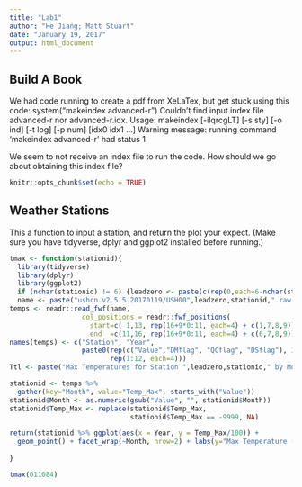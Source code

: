 ```yaml
---
title: "Lab1"
author: "He Jiang; Matt Stuart"
date: "January 19, 2017"
output: html_document
---
```


## Build A Book 

We had code running to create a pdf from XeLaTex, but get stuck using this code: 
system("makeindex advanced-r")
Couldn't find input index file advanced-r nor advanced-r.idx.
Usage: makeindex [-ilqrcgLT] [-s sty] [-o ind] [-t log] [-p num] [idx0 idx1 ...]
Warning message:
running command 'makeindex advanced-r' had status 1 

We seem to not receive an index file to run the code.  How should we go about obtaining this index file?
```r
knitr::opts_chunk$set(echo = TRUE)
```

## Weather Stations

This a function to input a station, and return the plot your expect.  (Make sure you have tidyverse, dplyr and ggplot2 installed before running.)
```r
tmax <- function(stationid){
  library(tidyverse)
  library(dplyr)
  library(ggplot2)
  if (nchar(stationid) != 6) {leadzero <- paste(c(rep(0,each=6-nchar(stationid))),collapse='')} else {leadzero <- ""}
  name <- paste("ushcn.v2.5.5.20170119/USH00",leadzero,stationid,".raw.tmax",sep="")
temps <- readr::read_fwf(name,
                  col_positions = readr::fwf_positions(
                    start=c( 1,13, rep(16+9*0:11, each=4) + c(1,7,8,9)), 
                    end  =c(11,16, rep(16+9*0:11, each=4) + c(6,7,8,9))))
names(temps) <- c("Station", "Year", 
                  paste0(rep(c("Value","DMflag", "QCflag", "DSflag"), 12), 
                         rep(1:12, each=4)))
Ttl <- paste("Max Temperatures for Station ",leadzero,stationid," by Month",sep="")

stationid <- temps %>% 
  gather(key="Month", value="Temp_Max", starts_with("Value"))
stationid$Month <- as.numeric(gsub("Value", "", stationid$Month))
stationid$Temp_Max <- replace(stationid$Temp_Max, 
                              stationid$Temp_Max == -9999, NA)

return(stationid %>% ggplot(aes(x = Year, y = Temp_Max/100)) + 
  geom_point() + facet_wrap(~Month, nrow=2) + labs(y="Max Temperature (Celsius)",title=Ttl))
  
}

tmax(011084)
```
